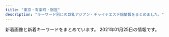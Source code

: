 ```yaml
---
title: "東京・有楽町・銀座"
description: "キーワード別にの巨乳アジアン・チャイナエステ嬢情報をまとめました。"
---
```


新着画像と新着キーワードをまとめています。
2021年01月25日の情報です。

<DmmAffiliateIns />
<KeywordTable
  shops={
    [
    {
        "url": "https://mens-esthe.jpn.vin/",
        "name": "\u6771\u4eac\u65e5\u672c\u6a4b\u30e1\u30f3\u30ba\u30a8\u30b9\u30c6",
        "keywords": {
            "86": 100,
            "D": 125,
            "85": 25
        },
        "station": "JR\u6771\u4eac\u99c5\u516b\u91cd\u6d32\u5317\u53e3",
        "img_links": [
            "https://mens-esthe.jpn.vin/photos/sites/4/2020/12/2020121102483539.jpg",
            "https://mens-esthe.jpn.vin/images/tit_pick.jpg",
            "https://mens-esthe.jpn.vin/images/tit_staff02.jpg",
            "https://mens-esthe.jpn.vin/photos/sites/4/2020/12/2020121102501422.jpg",
            "https://mens-esthe.jpn.vin/images/nav_link04.png",
            "https://mens-esthe.jpn.vin/images/top.png",
            "https://mens-esthe.jpn.vin/images/tit_staff.jpg",
            "https://mens-esthe.jpn.vin/images/sp_photo_1.jpg",
            "https://mens-esthe.jpn.vin/images/nav_link06.png",
            "https://mens-esthe.jpn.vin/images/nav_link01.png",
            "https://mens-esthe.jpn.vin/images/navbar-top.jpg",
            "https://mens-esthe.jpn.vin/images/sp_tit_info.jpg",
            "https://mens-esthe.jpn.vin/images/sp_tit_staff.jpg",
            "https://mens-esthe.jpn.vin/images/sp_tit_link.jpg",
            "https://mens-esthe.jpn.vin/photos/sites/4/2020/12/2020121102464663.jpg",
            "https://mens-esthe.jpn.vin/images/photo_1.jpg",
            "https://mens-esthe.jpn.vin/images/sp_tit_pick.jpg",
            "https://mens-esthe.jpn.vin/images/end.png",
            "https://mens-esthe.jpn.vin/images/room2.jpg",
            "https://mens-esthe.jpn.vin/images/side_mobile.jpg",
            "https://mens-esthe.jpn.vin/images/tit_face.jpg",
            "https://mens-esthe.jpn.vin/images/tit_link.jpg",
            "https://mens-esthe.jpn.vin/images/nav_link03.png",
            "https://mens-esthe.jpn.vin/images/room1.jpg",
            "https://mens-esthe.jpn.vin/images/tit_info.jpg",
            "https://mens-esthe.jpn.vin/images/sp_tit_staff02.jpg",
            "https://mens-esthe.jpn.vin/images/nav_link08.png",
            "https://mens-esthe.jpn.vin/photos/sites/4/2020/12/2020121102462172.jpg",
            "https://mens-esthe.jpn.vin/images/nav_link07.png",
            "https://mens-esthe.jpn.vin/images/nav_link05.png",
            "https://mens-esthe.jpn.vin/images/nav_link02.png",
            "https://mens-esthe.jpn.vin/photos/sites/4/2020/12/202012110248090.jpg",
            "https://mens-esthe.jpn.vin/images/sp_end.png"
        ]
    },
    {
        "keywords": {},
        "url": "http://esthe-massage.red/",
        "name": "\u30d9\u30d3\u30fc\u30e9\u30d6\u30ea\u30fc",
        "img_links": [],
        "station": "\u516b\u4e01\u5800\u99c5B4\u51fa\u53e3"
    },
    {
        "url": "https://aroma.tyo.cm/",
        "name": "\u6975\u4e0a\u30e1\u30f3\u30ba\u30a2\u30ed\u30de\u65e5\u672c\u6a4b",
        "station": "\u8305\u5834\u753a\u99c510\u756a\u51fa\u53e3",
        "img_links": [
            "https://aroma.tyo.cm/images/btn_side02.png",
            "https://aroma.tyo.cm/photos/sites/89/2019/12/2019122416352260.jpg",
            "https://aroma.tyo.cm/photos/sites/89/2019/12/2019122416352378.jpg",
            "https://aroma.tyo.cm/images/sp_top.png",
            "https://aroma.tyo.cm/images/top_slider01.jpg",
            "https://aroma.tyo.cm/photos/sites/89/2019/12/2019122416352349.jpg",
            "https://aroma.tyo.cm/images/btn_side05.png",
            "https://aroma.tyo.cm/images/btn_side06.png",
            "https://aroma.tyo.cm/images/top_slider03.jpg",
            "https://aroma.tyo.cm/images/btn_side03.png",
            "https://aroma.tyo.cm/images/top_slider02.jpg",
            "https://aroma.tyo.cm/images/btn_side01.png",
            "https://aroma.tyo.cm/photos/sites/89/2019/12/201912241635216.jpg",
            "https://aroma.tyo.cm/images/btn_side04.png",
            "https://aroma.tyo.cm/images/top.png",
            "https://aroma.tyo.cm/photos/sites/89/2019/12/2019122416352319.jpg",
            "https://aroma.tyo.cm/photos/sites/89/2019/12/2019122416352195.jpg",
            "https://aroma.tyo.cm/photos/sites/89/2019/12/2019122416352079.jpg",
            "https://aroma.tyo.cm/photos/sites/89/2019/12/2019122416352299.jpg",
            "https://aroma.tyo.cm/photos/sites/89/2019/12/2019122416352050.jpg",
            "https://aroma.tyo.cm/images/btn_side07.png"
        ],
        "keywords": {
            "100": 33,
            "93": 66,
            "C": 32,
            "E": 72,
            "D": 94,
            "90": 37,
            "84": 30,
            "G": 33,
            "F": 32,
            "88": 64,
            "86": 8
        }
    },
    {
        "name": "PRIME\u30fb\u30d7\u30e9\u30a4\u30e0",
        "url": "http://prime-relax.work/",
        "station": "\u99ac\u55b0\u753a\u99c51\u756a\u51fa\u53e3",
        "keywords": {
            "E": 1,
            "82": 1,
            "87": 4,
            "D": 10,
            "88": 1,
            "84": 5,
            "86": 7,
            "C": 7
        },
        "img_links": [
            "http://prime-relax.work/img/link-.jpg",
            "http://prime-relax.work/img/sys.jpg",
            "http://prime-relax.work/img/sta8.jpg",
            "http://prime-relax.work/sp/img/sta13.jpg",
            "http://prime-relax.work/sp/img/sta5.jpg",
            "http://prime-relax.work/img/IMG_1675.jpg",
            "http://prime-relax.work/img/sta14.jpg",
            "http://prime-relax.work/sp/img/sys.jpg",
            "http://prime-relax.work/img/bottom.png",
            "http://prime-relax.work/sp/img/sta4.jpg",
            "http://prime-relax.work/sp/img/t-s.jpg",
            "http://prime-relax.work/sp/img/t-a.jpg",
            "http://prime-relax.work/img/st013.jpg",
            "http://prime-relax.work/img/sta4.jpg",
            "http://prime-relax.work/img/bottom-.png",
            "http://prime-relax.work/img/sta5.jpg",
            "http://prime-relax.work/img/st08.jpg",
            "http://prime-relax.work/img/link10033.jpg",
            "http://prime-relax.work/sp/img/p-9.jpg",
            "http://prime-relax.work/img/link300100.jpg",
            "http://prime-relax.work/img/st11.jpg",
            "http://prime-relax.work/sp/img/pc.jpg",
            "http://prime-relax.work/sp/img/tit.jpg",
            "http://prime-relax.work/img/body-.jpg",
            "http://prime-relax.work/img/st4.jpg",
            "http://prime-relax.work/sp/img/sta14.jpg",
            "http://prime-relax.work/sp/img/sta7.jpg",
            "http://prime-relax.work/img/st8.jpg",
            "http://prime-relax.work/img/sta12.jpg",
            "http://prime-relax.work/sp/img/cam.jpg",
            "http://prime-relax.work/img/st5.jpg",
            "http://prime-relax.work/img/mo.png",
            "http://prime-relax.work/img/IMG_1667.jpg",
            "http://prime-relax.work/sp/img/t-t.jpg",
            "http://prime-relax.work/sp/img/sta11.jpg",
            "http://prime-relax.work/sp/img/p-8.jpg",
            "http://prime-relax.work/img/sta11.jpg",
            "http://prime-relax.work/sp/img/p-7.jpg",
            "http://prime-relax.work/img/st14.jpg",
            "http://prime-relax.work/sp/img/add3.jpg",
            "http://prime-relax.work/img/st014.jpg",
            "http://prime-relax.work/sp/img/sta9.jpg",
            "http://prime-relax.work/img/st12.jpg",
            "http://prime-relax.work/sp/img/time.jpg",
            "http://prime-relax.work/sp/img/add.jpg",
            "http://prime-relax.work/img/st7.jpg",
            "http://prime-relax.work/sp/img/sta8.jpg",
            "http://prime-relax.work/img/head.jpg",
            "http://prime-relax.work/img/st04.jpg",
            "http://prime-relax.work/img/eve.jpg",
            "http://prime-relax.work/img/IMG_1709.jpg",
            "http://prime-relax.work/img/st07.jpg",
            "http://prime-relax.work/sp/img/add2.jpg",
            "http://prime-relax.work/img/sta7.jpg",
            "http://prime-relax.work/sp/img/tel.jpg",
            "http://prime-relax.work/img/st9.jpg",
            "http://prime-relax.work/img/sta9.jpg",
            "http://prime-relax.work/sp/img/t-o.jpg",
            "http://prime-relax.work/img/st13.jpg",
            "http://prime-relax.work/sp/img/info.jpg",
            "http://prime-relax.work/sp/img/t-r.jpg",
            "http://prime-relax.work/sp/img/pic.jpg",
            "http://prime-relax.work/img/IMG_1699.jpg",
            "http://prime-relax.work/img/link20067.jpg",
            "http://prime-relax.work/sp/img/sta12.jpg",
            "http://prime-relax.work/img/sta13.jpg",
            "http://prime-relax.work/sp/img/botton.jpg"
        ]
    },
    {
        "station": "\u8305\u5834\u753a\u99c511\u756a\u51fa\u53e3",
        "keywords": {},
        "img_links": [
            "http://www.kayabatyo-massage.work/staff/kaoru.jpg",
            "http://www.kayabatyo-massage.work/images/recruit/point_04.png",
            "http://www.kayabatyo-massage.work/images/recruit/point_06.png",
            "http://www.kayabatyo-massage.work/images/icon_ranking_03.png",
            "http://www.kayabatyo-massage.work/images/recruit/nagare_06.png",
            "http://www.kayabatyo-massage.work/images/recruit/nagare_01.jpg",
            "http://www.kayabatyo-massage.work/images/mainvisual_02.jpg",
            "http://www.kayabatyo-massage.work/images/sw_tel.png",
            "http://www.kayabatyo-massage.work/images/icon_new.png",
            "http://www.kayabatyo-massage.work/images/no_image.jpg",
            "http://www.kayabatyo-massage.work/images/recruit/nagare_03.jpg",
            "http://www.kayabatyo-massage.work/images/recruit/point_07.png",
            "http://www.kayabatyo-massage.work/staff/nanami.jpg",
            "http://www.kayabatyo-massage.work/images/recruit/sp_mainvisual.jpg",
            "http://www.kayabatyo-massage.work/images/recruit/req_03.jpg",
            "http://www.kayabatyo-massage.work/images/recruit/nagare_07.png",
            "http://www.kayabatyo-massage.work/images/trigger.jpg",
            "http://www.kayabatyo-massage.work/images/sw_home.png",
            "http://www.kayabatyo-massage.work/images/mainvisual_01.jpg",
            "http://www.kayabatyo-massage.work/staff/hinata.jpg",
            "http://www.kayabatyo-massage.work/images/recruit/point_08.png",
            "http://www.kayabatyo-massage.work/images/recruit/point_03.png",
            "http://www.kayabatyo-massage.work/images/recruit/nagare_05.png",
            "http://www.kayabatyo-massage.work/images/recruit/nagare_02.jpg",
            "http://www.kayabatyo-massage.work/images/head_interior.jpg",
            "http://www.kayabatyo-massage.work/images/icon_ranking_01.png",
            "http://www.kayabatyo-massage.work/images/head_therapist.jpg",
            "http://www.kayabatyo-massage.work/images/icon_ranking_02.png",
            "http://www.kayabatyo-massage.work/images/recruit/point_09.png",
            "http://www.kayabatyo-massage.work/images/recruit/point_05.png",
            "http://www.kayabatyo-massage.work/images/recruit/message_03.png",
            "http://www.kayabatyo-massage.work/images/mainvisual_01_s.jpg",
            "http://www.kayabatyo-massage.work/images/mainvisual_02_s.jpg"
        ],
        "url": "http://www.kayabatyo-massage.work/",
        "name": "\u5143\u6c17\u30e2\u30ea\u30e2\u30ea"
    },
    {
        "name": "RUMIA\u30fb\u30eb\u30df\u30a2",
        "img_links": [
            "https://rumia.tyo.cm/photos/sites/5/2017/08/1.jpg",
            "https://rumia.tyo.cm/images/s_staff.png",
            "https://rumia.tyo.cm/images/top.png",
            "https://rumia.tyo.cm/images/s_link.png",
            "https://rumia.tyo.cm/images/room7.jpg",
            "https://rumia.tyo.cm/images/s_mobile.jpg",
            "https://rumia.tyo.cm/images/room2.jpg",
            "https://rumia.tyo.cm/images/s_face.jpg",
            "https://rumia.tyo.cm/images/room8.jpg",
            "https://rumia.tyo.cm/images/s_news.jpg",
            "https://rumia.tyo.cm/images/mobile.jpg",
            "https://rumia.tyo.cm/photos/sites/5/2017/08/4.jpg",
            "https://rumia.tyo.cm/photos/sites/5/2017/08/2.jpg",
            "https://rumia.tyo.cm/images/room1.jpg",
            "https://rumia.tyo.cm/images/room3.jpg",
            "https://rumia.tyo.cm/images/room5.jpg",
            "https://rumia.tyo.cm/photos/sites/5/2017/08/3.jpg",
            "https://rumia.tyo.cm/images/room6.jpg",
            "https://rumia.tyo.cm/images/room4.jpg"
        ],
        "station": "\u4eba\u5f62\u753a\u99c5A5\u51fa\u53e3",
        "keywords": {
            "D": 3,
            "83": 1,
            "86": 1,
            "85": 1,
            "E": 1,
            "87": 1
        },
        "url": "https://rumia.tyo.cm/"
    },
    {
        "name": "For you",
        "station": "JR\u6771\u4eac\u99c5\u516b\u91cd\u6d32\u5317\u53e3",
        "keywords": {
            "91": 1,
            "C": 3,
            "86": 1,
            "93": 1,
            "83": 1,
            "89": 1,
            "D": 2,
            "85": 3,
            "G": 1,
            "87": 1,
            "E": 3,
            "90": 1
        },
        "img_links": [
            "http://f-relaxe.net/images/index_17.jpg",
            "http://f-relaxe.net/images/index_09.jpg",
            "http://f-relaxe.net/images/rec.jpg",
            "http://f-relaxe.net/girl/010.jpg",
            "http://f-relaxe.net/girl/024.jpg",
            "http://f-relaxe.net/images/index_03.jpg",
            "http://f-relaxe.net/girl/08a.jpg",
            "http://f-relaxe.net/images/02.jpg",
            "http://f-relaxe.net/images/index_18.jpg",
            "http://f-relaxe.net/images/sub_10.jpg",
            "http://f-relaxe.net/images/index_06.jpg",
            "http://f-relaxe.net/images/03.jpg",
            "http://f-relaxe.net/girl/00.jpg",
            "http://f-relaxe.net/images/index_10.jpg",
            "http://f-relaxe.net/images/sub_15.jpg",
            "http://f-relaxe.net/images/index_01.jpg",
            "http://f-relaxe.net/images/index_14.jpg",
            "http://f-relaxe.net/girl/013a.jpg",
            "http://f-relaxe.net/images/index_13.jpg",
            "http://f-relaxe.net/girl/08.jpg",
            "http://f-relaxe.net/girl/012a.jpg",
            "http://f-relaxe.net/images/staff_11.jpg",
            "http://f-relaxe.net/girl/013.jpg",
            "http://f-relaxe.net/girl/07.jpg",
            "http://f-relaxe.net/images/line.jpg",
            "http://f-relaxe.net/girl/04.jpg",
            "http://f-relaxe.net/girl/011.jpg",
            "http://f-relaxe.net/images/01.jpg",
            "http://f-relaxe.net/images/index_08.jpg",
            "http://f-relaxe.net/girl/09.jpg",
            "http://f-relaxe.net/girl/012.jpg",
            "http://f-relaxe.net/images/index_05.jpg",
            "http://f-relaxe.net/images/index_07.jpg",
            "http://f-relaxe.net/girl/011a.jpg",
            "http://f-relaxe.net/images/info_11.jpg",
            "http://f-relaxe.net/girl/017.jpg",
            "http://f-relaxe.net/girl/09a.jpg",
            "http://f-relaxe.net/images/sub_12.jpg",
            "http://f-relaxe.net/images/rec_11.jpg",
            "http://f-relaxe.net/images/index_04.jpg",
            "http://f-relaxe.net/girl/02.jpg",
            "http://f-relaxe.net/girl/02a.jpg",
            "http://f-relaxe.net/images/index_16.jpg",
            "http://f-relaxe.net/images/index_12.jpg",
            "http://f-relaxe.net/images/info.jpg",
            "http://f-relaxe.net/girl/07a.jpg",
            "http://f-relaxe.net/images/index_119.jpg",
            "http://f-relaxe.net/girl/010a.jpg"
        ],
        "url": "http://f-relaxe.net"
    },
    {
        "name": "Miss.9\uff5e\u30df\u30b9.\u30ad\u30e5\u30a6\uff5e",
        "keywords": {
            "D": 10,
            "E": 1,
            "C": 2,
            "86": 13
        },
        "station": "\u99ac\u55b0\u6a2a\u5c71\u99c5A2\u51fa\u53e3",
        "url": "http://esthe-aroma.com/",
        "img_links": [
            "http://esthe-aroma.com/images/cg04.jpg",
            "http://esthe-aroma.com/images/icon_top.png",
            "http://esthe-aroma.com/images/cg02.jpg",
            "http://esthe-aroma.com/images/cg03.jpg",
            "http://esthe-aroma.com/images/cg08.jpg",
            "http://esthe-aroma.com/images/photo02.jpg",
            "http://esthe-aroma.com/images/mainImg_sub.jpg",
            "http://esthe-aroma.com/images/cg06.jpg",
            "http://esthe-aroma.com/images/cg07.jpg",
            "http://esthe-aroma.com/images/cg10.jpg",
            "http://esthe-aroma.com/images/icon_staff.png",
            "http://esthe-aroma.com/images/icon_tel.png",
            "http://esthe-aroma.com/images/cg05.jpg",
            "http://esthe-aroma.com/images/btn2.png",
            "http://esthe-aroma.com/images/cg12.jpg",
            "http://esthe-aroma.com/images/cg11.jpg",
            "http://esthe-aroma.com/images/cg09.jpg",
            "http://esthe-aroma.com/images/icon_concept.png",
            "http://esthe-aroma.com/images/end-info.png",
            "http://esthe-aroma.com/images/cg13.jpg",
            "http://esthe-aroma.com/images/cg01.jpg",
            "http://esthe-aroma.com/images/photo03.jpg",
            "http://esthe-aroma.com/images/qrc.jpg",
            "http://esthe-aroma.com/images/icon_info.png",
            "http://esthe-aroma.com/images/photo01.jpg"
        ]
    },
    {
        "station": "\u516b\u4e01\u5800\u99c5A5\u53e3",
        "img_links": [
            "http://arm-heal.com/staff/emi/01mb.jpg",
            "http://arm-heal.com/img/att.png",
            "http://arm-heal.com/staff/yuki/01mb.jpg",
            "http://arm-heal.com/img/corona.png",
            "http://arm-heal.com/staff/aya/01mb.jpg",
            "http://arm-heal.com/pic/topimg4.png",
            "http://arm-heal.com/pic/topimg5.png",
            "http://arm-heal.com/staff/miki/01mb.jpg",
            "http://arm-heal.com/i/files/homeimg.jpg",
            "http://arm-heal.com/staff/miya/01.jpg",
            "http://arm-heal.com/staff/miya/01mb.jpg",
            "http://arm-heal.com/pic/topimg1.png",
            "http://arm-heal.com/pic/topimg2.png",
            "http://arm-heal.com/img/ttl_rec.png",
            "http://arm-heal.com/staff/yuuyuu/01mb.jpg",
            "http://arm-heal.com/staff/yuki/01.jpg",
            "http://arm-heal.com/pic/topimg3.png",
            "http://arm-heal.com/pic/head.jpg",
            "http://arm-heal.com/staff/aya/01.jpg",
            "http://arm-heal.com/staff/miki/01.jpg",
            "http://arm-heal.com/staff/yuuyuu/01.jpg",
            "http://arm-heal.com/img/ttl_staff.jpg",
            "http://arm-heal.com/staff/emi/01.jpg",
            "http://arm-heal.com/img/ttl_mobile.png"
        ],
        "url": "http://arm-heal.com/",
        "name": "\u7d05\u8449",
        "keywords": {
            "C": 15
        }
    },
    {
        "station": "\u516b\u4e01\u5800\u99c5B2\u51fa\u53e3",
        "url": "http://kaitekido.eei.jp/",
        "keywords": {},
        "name": "\u5feb\u9069\u5802",
        "img_links": [
            "https://www.hatena.ne.jp/images/wwwridge/ng@2x.png",
            "http://b.hatena.ne.jp/images/v4/public/add/hatenabookmark_android.png",
            "https://b.st-hatena.com/images/entry-button/button-only@2x.png",
            "http://asian.mensesthe.tokyo/wp-content/uploads/2016/01/7CzXuAWe.jpg",
            "http://\u30a2\u30b8\u30a2\u30f3\u30a8\u30b9\u30c6.biz/images/88-31.jpg",
            "https://www.hatena.ne.jp/images/wwwridge/help@2x.png",
            "http://b.hatena.ne.jp/images/v4/public/add/hatenabookmark_ios7.png",
            "https://www.hatena.ne.jp/images/wwwridge/ok@2x.png",
            "http://momipara.jp/img/link/momi88.jpg"
        ]
    },
    {
        "keywords": {
            "87": 6,
            "D": 27,
            "85": 6,
            "88": 3,
            "86": 18,
            "C": 6
        },
        "url": "http://www.hitomebore.esjp.info/",
        "name": "\u3072\u3068\u3081\u307c\u308c",
        "img_links": [
            "http://www.hitomebore.esjp.info/images/m4.jpg",
            "http://www.hitomebore.esjp.info/images/m3.jpg",
            "http://www.hitomebore.esjp.info/files/011.jpg",
            "http://www.hitomebore.esjp.info/files/015.jpg",
            "http://www.hitomebore.esjp.info/images/m1.jpg",
            "http://www.hitomebore.esjp.info/files/002.jpg",
            "http://www.hitomebore.esjp.info/files/008.jpg",
            "http://www.hitomebore.esjp.info/files/013.jpg",
            "http://www.hitomebore.esjp.info/images/mainImg2.jpg",
            "http://www.hitomebore.esjp.info/files/007.jpg",
            "http://www.hitomebore.esjp.info/images/btn2.png",
            "http://www.hitomebore.esjp.info/images/mainImg_sub.jpg",
            "http://www.hitomebore.esjp.info/files/010.jpg",
            "http://www.hitomebore.esjp.info/files/014.jpg",
            "http://www.hitomebore.esjp.info/files/009.jpg",
            "http://www.hitomebore.esjp.info/files/012.jpg",
            "http://www.hitomebore.esjp.info/images/m2.jpg",
            "http://www.hitomebore.esjp.info/files/016.jpg"
        ],
        "station": "\u65b0\u5bcc\u753a\u99c53\u756a\u51fa\u53e3"
    },
    {
        "img_links": [
            "http://coco.jpest.net/uploads//sites/14/2020/09/g1-215x300.jpg",
            "http://coco.jpest.net/uploads//sites/14/2020/08/g1.jpg",
            "http://coco.jpest.net/uploads//sites/14/2020/08/g3.jpg",
            "http://coco.jpest.net/uploads//sites/14/2020/08/bcc3-2.jpg",
            "http://coco.jpest.net/uploads//sites/14/2020/09/g2.jpg",
            "http://coco.jpest.net/uploads//sites/14/2020/08/ta.png",
            "http://coco.jpest.net/uploads//sites/14/2020/08/r1.jpg",
            "http://coco.jpest.net/uploads//sites/14/2020/08/bcc1.jpg",
            "http://coco.jpest.net/uploads//sites/14/2020/08/footer_02-1.jpg",
            "http://coco.jpest.net/uploads//sites/14/2020/08/interior_t.jpg",
            "http://coco.jpest.net/uploads//sites/14/2020/08/r2.jpg",
            "http://coco.jpest.net/uploads//sites/14/2020/08/a1.jpg",
            "http://coco.jpest.net/uploads//sites/14/2020/08/sys-786x1024.jpg",
            "http://coco.jpest.net/uploads//sites/14/2020/08/bcc2.jpg",
            "http://coco.jpest.net/uploads//sites/14/2020/08/acc1.jpg",
            "http://coco.jpest.net/uploads//sites/14/2020/08/s1.png",
            "http://coco.jpest.net/uploads//sites/14/2020/08/r3.jpg",
            "http://coco.jpest.net/uploads//sites/14/2020/08/g2-1.jpg",
            "http://coco.jpest.net/uploads//sites/14/2020/08/tel-1.png",
            "http://coco.jpest.net/uploads//sites/14/2020/08/staff_t.jpg",
            "http://coco.jpest.net/uploads//sites/14/2020/08/r6.jpg",
            "http://coco.jpest.net/uploads//sites/14/2020/08/bcc3-1.jpg",
            "http://coco.jpest.net/uploads//sites/14/2020/08/r5.jpg",
            "http://coco.jpest.net/uploads//sites/14/2020/09/g1.jpg",
            "http://coco.jpest.net/uploads//sites/14/2020/08/r4.jpg",
            "http://coco.jpest.net/uploads//sites/14/2020/08/news.png",
            "http://coco.jpest.net/uploads//sites/14/2020/08/tel-top2-3.jpg",
            "http://coco.jpest.net/uploads//sites/14/2020/08/tel-top-1.jpg",
            "http://coco.jpest.net/uploads//sites/14/2020/08/g3-215x300.jpg",
            "http://coco.jpest.net/uploads//sites/14/2020/09/g2-215x300.jpg",
            "http://coco.jpest.net/uploads//sites/14/2020/08/a2.jpg",
            "http://coco.jpest.net/uploads//sites/14/2020/08/pick_t.jpg",
            "http://coco.jpest.net/uploads//sites/14/2020/08/g2-1-215x300.jpg",
            "http://coco.jpest.net/uploads//sites/14/2020/08/g1-215x300.jpg"
        ],
        "url": "http://coco.jpest.net/",
        "keywords": {},
        "station": "\u99ac\u55b0\u6a2a\u5c71\u99c5B4\u51fa\u53e3",
        "name": "CoCo"
    },
    {
        "img_links": [
            "http://xn--vckg5a5c7c8c1czd.in.net/images/an_1_06.jpg",
            "http://xn--vckg5a5c7c8c1czd.in.net/images/an_2_02.jpg",
            "http://xn--vckg5a5c7c8c1czd.in.net/images/slider/slide2.jpg",
            "http://xn--vckg5a5c7c8c1czd.in.net/images/staff_images/top_small_5.jpg",
            "http://xn--vckg5a5c7c8c1czd.in.net/images/an_2_03.jpg",
            "http://xn--vckg5a5c7c8c1czd.in.net/images/slider/slide2s.jpg",
            "http://xn--vckg5a5c7c8c1czd.in.net/images/staff_images/cg1.jpg",
            "http://xn--vckg5a5c7c8c1czd.in.net/images/an_2_07.jpg",
            "http://xn--vckg5a5c7c8c1czd.in.net/images/slider/slide3s.jpg",
            "http://xn--vckg5a5c7c8c1czd.in.net/images/staff_images/top_small_14.jpg",
            "http://xn--vckg5a5c7c8c1czd.in.net/images/staff_images/cg17.jpg",
            "http://xn--vckg5a5c7c8c1czd.in.net/images/slider/slide3.jpg",
            "http://xn--vckg5a5c7c8c1czd.in.net/images/an_1_03.jpg",
            "http://xn--vckg5a5c7c8c1czd.in.net/images/staff_images/cg5.jpg",
            "http://xn--vckg5a5c7c8c1czd.in.net/images/an_2_04.jpg",
            "http://xn--vckg5a5c7c8c1czd.in.net/images/staff_images/top_small_16.jpg",
            "http://xn--vckg5a5c7c8c1czd.in.net/images/an_1_04.jpg",
            "http://xn--vckg5a5c7c8c1czd.in.net/images/an_1_07.jpg",
            "http://xn--vckg5a5c7c8c1czd.in.net/images/an_2_06.jpg",
            "http://xn--vckg5a5c7c8c1czd.in.net/images/slider/slide1s.jpg",
            "http://xn--vckg5a5c7c8c1czd.in.net/images/no.png",
            "http://xn--vckg5a5c7c8c1czd.in.net/images/slider/slide1.jpg",
            "http://xn--vckg5a5c7c8c1czd.in.net/images/staff_images/top_small_17.jpg",
            "http://xn--vckg5a5c7c8c1czd.in.net/images/an_2_05.jpg",
            "http://xn--vckg5a5c7c8c1czd.in.net/images/staff_images/top_small_1.jpg",
            "http://xn--vckg5a5c7c8c1czd.in.net/images/index_01.jpg",
            "http://xn--vckg5a5c7c8c1czd.in.net/images/staff_images/cg14.jpg",
            "http://xn--vckg5a5c7c8c1czd.in.net/images/an_1_02.jpg",
            "http://xn--vckg5a5c7c8c1czd.in.net/images/staff_images/cg16.jpg",
            "http://xn--vckg5a5c7c8c1czd.in.net/images/QRcode.jpg"
        ],
        "url": "http://xn--vckg5a5c7c8c1czd.in.net/",
        "keywords": {
            "E": 4,
            "86": 20,
            "D": 16
        },
        "name": "\u7652\u3057\u306e\u6d77",
        "station": "\u65b0\u5bcc\u753a\u99c5"
    },
    {
        "img_links": [
            "http://evergrace.tyo.cm/images/nbj3.jpg",
            "http://evergrace.tyo.cm/images/s_pick.png",
            "http://evergrace.tyo.cm/images/girl-z2.jpg",
            "http://evergrace.tyo.cm/images/s_staff.png",
            "http://evergrace.tyo.cm/images/s_news.png",
            "http://evergrace.tyo.cm/photos/sites/78/2021/01/2021012219141167.jpg",
            "http://evergrace.tyo.cm/images/top01.jpg",
            "http://evergrace.tyo.cm/images/room3.jpg",
            "http://evergrace.tyo.cm/photos/sites/78/2021/01/2021011218032474.jpg",
            "http://evergrace.tyo.cm/images/room4.jpg",
            "http://evergrace.tyo.cm/images/top02.jpg",
            "http://evergrace.tyo.cm/images/room5.jpg",
            "http://evergrace.tyo.cm/photos/sites/78/2021/01/2021011218044629.jpg",
            "http://evergrace.tyo.cm/photos/sites/78/2021/01/2021011218032563.jpg",
            "http://evergrace.tyo.cm/images/s_link.png",
            "http://evergrace.tyo.cm/images/room1.jpg",
            "http://evergrace.tyo.cm/images/room2.jpg",
            "http://evergrace.tyo.cm/images/mobile.jpg",
            "http://evergrace.tyo.cm/images/s_mobile.png",
            "http://evergrace.tyo.cm/images/girl-z1.jpg",
            "http://evergrace.tyo.cm/photos/sites/78/2021/01/2021012219092641.jpg",
            "http://evergrace.tyo.cm/images/info.jpg",
            "http://evergrace.tyo.cm/photos/sites/78/2021/01/2021012219140415.jpg"
        ],
        "name": "Evergrace-\u30a8\u30d0\u30fc\u30b0\u30ec\u30fc\u30b9-",
        "keywords": {
            "C": 18,
            "D": 4,
            "85": 2,
            "86": 2
        },
        "url": "http://evergrace.tyo.cm/",
        "station": "\u6771\u65e5\u672c\u6a4b\u99c5A2\u51fa\u53e3"
    },
    {
        "img_links": [
            "http://missyou-esthe.com/img/cg091.jpg",
            "http://missyou-esthe.com/img/cg07.jpg",
            "http://missyou-esthe.com/img/tt18.jpg",
            "http://missyou-esthe.com/img/cg02.jpg",
            "http://missyou-esthe.com/img/tt1.jpg",
            "http://missyou-esthe.com/img/f1.jpg",
            "http://missyou-esthe.com/img/t2.jpg",
            "http://missyou-esthe.com/img/cg08.jpg",
            "http://missyou-esthe.com/img/cg09.jpg",
            "http://missyou-esthe.com/img/tt17.jpg",
            "http://missyou-esthe.com/img/tt15.jpg",
            "http://missyou-esthe.com/img/cg03.jpg",
            "http://missyou-esthe.com/img/cg04.jpg",
            "http://missyou-esthe.com/img/tt16.jpg",
            "http://missyou-esthe.com/img/tt12.jpg",
            "http://missyou-esthe.com/img/t1.jpg",
            "http://missyou-esthe.com/img/tt21.jpg",
            "http://missyou-esthe.com/img/tt13.jpg",
            "http://missyou-esthe.com/img/tt4.jpg",
            "http://missyou-esthe.com/img/tt2.jpg",
            "http://missyou-esthe.com/img/cg13.jpg",
            "http://missyou-esthe.com/img/cg01.jpg",
            "http://missyou-esthe.com/img/lin.jpg",
            "http://missyou-esthe.com/img/cg06.jpg",
            "http://missyou-esthe.com/img/tt19.jpg",
            "http://missyou-esthe.com/img/cg10.jpg",
            "http://missyou-esthe.com/img/mr1.jpg",
            "http://missyou-esthe.com/img/tt20.jpg",
            "http://missyou-esthe.com/img/t3.jpg",
            "http://missyou-esthe.com/img/tt11.jpg",
            "http://missyou-esthe.com/img/f.jpg",
            "http://missyou-esthe.com/img/cg14.jpg",
            "http://missyou-esthe.com/img/cg11.jpg",
            "http://missyou-esthe.com/img/eve.jpg",
            "http://missyou-esthe.com/img/no.png",
            "http://missyou-esthe.com/img/cg05.jpg",
            "http://missyou-esthe.com/img/tt14.jpg"
        ],
        "station": "\u65b0\u5bcc\u753a\u99c53\u756a\u51fa\u53e3",
        "name": "Lotus\uff5e\u30ed\u30fc\u30bf\u30b9\uff5e",
        "keywords": {
            "87": 4,
            "85": 2,
            "86": 14
        },
        "url": "http://missyou-esthe.com/"
    },
    {
        "img_links": [
            "http://luna-shine.info/uploads/lunashine/2018/05/2.jpg",
            "http://luna-shine.info/uploads/lunashine/2013/01/room-8.jpg",
            "http://luna-shine.info/uploads/lunashine/2019/07/qqe59bbee78987201504181707251.jpg",
            "http://luna-shine.info/uploads/lunashine/2013/01/room-9.jpg",
            "http://luna-shine.info/uploads/lunashine/2014/06/image-14.jpeg",
            "http://luna-shine.info/uploads/lunashine/images/new_tit.jpg",
            "http://luna-shine.info/uploads/lunashine/2020/01/e5beaee4bfa1e59bbee78987_20190517131309.jpg",
            "http://luna-shine.info/uploads/lunashine/2015/09/1-12041z120344c1_e589afe69cac_e589afe69cac.jpg",
            "http://luna-shine.info/uploads/lunashine/2019/05/e5beaee4bfa1e59bbee78987_201905171313091.jpg",
            "http://luna-shine.info/uploads/lunashine/2017/04/22221.jpg",
            "http://luna-shine.info/uploads/lunashine/2019/05/e5beaee4bfa1e59bbee78987_20190517131309.jpg",
            "http://luna-shine.info/uploads/lunashine/2012/12/mobile.jpg",
            "http://luna-shine.info/uploads/lunashine/2013/01/img_0370_e589afe69cac-276x368.jpg",
            "http://luna-shine.info/uploads/lunashine/2015/03/171f728230a16701d87b9e61ba70edf8.png",
            "http://luna-shine.info/uploads/lunashine/2014/05/naomi1-276x3583.jpg",
            "http://luna-shine.info/uploads/lunashine/2019/12/e5beaee4bfa1e59bbee78987_20191207154634.jpg",
            "http://luna-shine.info/uploads/lunashine/2019/04/e5beaee4bfa1e59bbee78987_2019031616274791.jpg",
            "http://luna-shine.info/uploads/lunashine/2013/01/room-7.jpg",
            "http://luna-shine.info/uploads/lunashine/2019/03/e5beaee4bfa1e59bbee78987_201903141535171.jpg",
            "http://luna-shine.info/uploads/lunashine/2014/06/image-15.jpeg",
            "http://luna-shine.info/uploads/lunashine/2015/04/1111_e589afe69cac.jpg",
            "http://luna-shine.info/uploads/lunashine/2014/04/image_e589afe69cac.png",
            "http://luna-shine.info/uploads/lunashine/2013/01/qiu-1.jpg",
            "http://luna-shine.info/uploads/lunashine/2013/10/e381bfe38286e3818d-5_e589afe69cac.jpg",
            "http://luna-shine.info/uploads/lunashine/2013/01/room-2.jpg",
            "http://luna-shine.info/uploads/lunashine/2019/04/flash1.jpg",
            "http://luna-shine.info/uploads/lunashine/2019/01/e5beaee4bfa1e59bbee78987_20190124144601.jpg",
            "http://luna-shine.info/uploads/lunashine/2015/03/123.jpg",
            "http://luna-shine.info/uploads/lunashine/2013/10/e381bfe382841_e589afe69cac.jpg",
            "http://luna-shine.info/uploads/lunashine/2015/01/0.jpg",
            "http://luna-shine.info/uploads/lunashine/2019/03/e5beaee4bfa1e59bbee78987_201903161627476.jpg",
            "http://luna-shine.info/uploads/lunashine/images/rq03.jpg",
            "http://luna-shine.info/uploads/lunashine/2014/06/9c1b42356edc1bb51d040e0a1783fa97.png",
            "http://luna-shine.info/uploads/lunashine/2013/11/e381afe3828be3818befbc92-1000x1333.jpg",
            "http://luna-shine.info/uploads/lunashine/2013/10/4_e589afe69cac.jpg",
            "http://luna-shine.info/uploads/lunashine/images/no-photo.jpg",
            "http://luna-shine.info/uploads/lunashine/2015/12/qqe59bbee7898720151214133747.jpg",
            "http://luna-shine.info/uploads/lunashine/2013/01/room-11.jpg",
            "http://luna-shine.info/uploads/lunashine/2019/04/e5beaee4bfa1e59bbee78987_201903161627475.jpg",
            "http://luna-shine.info/uploads/lunashine/2015/01/2_e589afe69cac.jpg",
            "http://luna-shine.info/uploads/lunashine/2015/04/1111_e589afe69cac1.jpg",
            "http://luna-shine.info/uploads/lunashine/2012/12/mailmaka.jpg",
            "http://luna-shine.info/uploads/lunashine/2019/04/e5beaee4bfa1e59bbee78987_201903161627478.jpg",
            "http://luna-shine.info/uploads/lunashine/2016/12/img_4240.jpg",
            "http://luna-shine.info/uploads/lunashine/2013/01/room-5.jpg",
            "http://luna-shine.info/uploads/lunashine/2012/12/topview0.jpg",
            "http://luna-shine.info/uploads/lunashine/2012/12/topview4.jpg",
            "http://luna-shine.info/uploads/lunashine/2013/11/e381afe3828be3818b-1000x1333.jpg",
            "http://luna-shine.info/uploads/lunashine/2013/01/room-6.jpg",
            "http://luna-shine.info/uploads/lunashine/images/picup.png",
            "http://luna-shine.info/uploads/lunashine/2015/01/11.jpg",
            "http://luna-shine.info/uploads/lunashine/2012/12/topview1.jpg",
            "http://luna-shine.info/uploads/lunashine/2015/06/image1-266x4001.jpg",
            "http://luna-shine.info/uploads/lunashine/2019/04/tel.jpg",
            "http://luna-shine.info/uploads/lunashine/2013/01/room-10.jpg",
            "http://luna-shine.info/uploads/lunashine/2015/03/12344780f_e589afe69cac.jpg",
            "http://luna-shine.info/uploads/lunashine/images/rq01.jpg",
            "http://luna-shine.info/uploads/lunashine/2013/03/img_0522_e589afe69cac-1000x1333.jpg",
            "http://luna-shine.info/uploads/lunashine/images/new_d.jpg",
            "http://luna-shine.info/uploads/lunashine/2015/03/8dbe4d07b4f1258c30f14b30e60c1466.png",
            "http://luna-shine.info/uploads/lunashine/2013/05/p1020464_e589afe69cac.jpg",
            "http://luna-shine.info/uploads/lunashine/2014/05/22.jpg",
            "http://luna-shine.info/uploads/lunashine/2012/12/topview3.jpg",
            "http://luna-shine.info/uploads/lunashine/2013/10/e38182e38286e381bf3_e589afe69cac.jpg",
            "http://luna-shine.info/uploads/lunashine/2016/11/31.jpg",
            "http://luna-shine.info/uploads/lunashine/2013/10/e381bfe3818d2_e589afe69cac.jpg",
            "http://luna-shine.info/uploads/lunashine/2013/01/room-1.jpg",
            "http://luna-shine.info/uploads/lunashine/2019/12/e5beaee4bfa1e59bbee78987_201912071546181.jpg",
            "http://luna-shine.info/uploads/lunashine/2013/01/room-3.jpg",
            "http://luna-shine.info/uploads/lunashine/2014/05/naomi1-276x3584.jpg",
            "http://luna-shine.info/uploads/lunashine/2015/03/11111.jpg",
            "http://luna-shine.info/uploads/lunashine/2019/04/bottom.jpg",
            "http://luna-shine.info/uploads/lunashine/2013/01/img_0427_e589afe69cac-276x368.jpg"
        ],
        "url": "http://luna-shine.info/",
        "name": "\u30eb\u30ca\u30b7\u30e3\u30a4\u30f3",
        "keywords": {
            "E": 13,
            "87": 12,
            "\u30bb\u30af\u30b7\u30fc": 1,
            "81": 3,
            "\u80f8": 2,
            "F": 6,
            "84": 3,
            "86": 6,
            "89": 21,
            "85": 6,
            "82": 3,
            "88": 21,
            "D": 30,
            "G": 6,
            "C": 12
        },
        "station": "\u5c0f\u4f1d\u99ac\u753a\u99c53\u756a\u51fa\u53e3"
    },
    {
        "img_links": [
            "http://sunflower.jp.net/6.jpg",
            "http://koikst.xyz/_src/20886059/sign.png",
            "http://koikst.xyz/_src/20886005/wechatimg35.jpg",
            "http://koikst.xyz/_src/20886229/_dsf0778_pp.jpg",
            "http://koikst.xyz/_src/20886283/img20170527114635169213.png",
            "http://koikst.xyz/_src/20886308/t02200330_0640096013249885015.jpg",
            "http://koikst.xyz/_src/20886058/sign.png",
            "http://koikst.xyz/_src/20886019/up.png",
            "http://sunflower.jp.net/3.jpg",
            "http://sunflower.jp.net/2.jpg",
            "http://koikst.xyz/_src/20886287/9c88380aa0315ec9292225a3223d62d9.jpg",
            "http://koikst.xyz/_src/20886305/therapist-ito.jpg",
            "http://koikst.xyz/_src/20886222/up.png",
            "http://sunflower.jp.net/5.jpg",
            "http://koikst.xyz/_src/20886103/up.png",
            "http://koikst.xyz/_src/20885828/up.png",
            "http://koikst.xyz/_src/20885836/sign.jpg",
            "http://koikst.xyz/_src/20886009/img_2917.jpg",
            "http://koikst.xyz/_src/20886060/index_33.png",
            "http://koikst.xyz/_src/20886303/07958eda583eff2b24876adf03c0a434.jpg",
            "http://koikst.xyz/_src/20886007/_k3_6020.jpg",
            "http://koikst.xyz/_src/20885809/www.cman.png",
            "http://koikst.xyz/_src/20991736/t02200330_0640096013249885015.jpg",
            "http://koikst.xyz/_src/20886111/_dsf0778_pp.jpg",
            "http://koikst.xyz/_src/20886211/07958eda583eff2b24876adf03c0a434.jpg",
            "http://koikst.xyz/_src/20886065/index_38.png",
            "http://koikst.xyz/_src/51067440/wechatimg723.jpg",
            "http://koikst.xyz/_src/20885997/up.png",
            "http://koikst.xyz/_src/20886063/index_36.png",
            "http://koikst.xyz/_src/20885845/up.png",
            "http://koikst.xyz/_src/20886235/t02200330_0640096013249885015.jpg",
            "http://koikst.xyz/_src/21089124/img20180325193504865361.png",
            "http://koikst.xyz/_src/20886231/_dsf0770_pp.jpg",
            "http://koikst.xyz/_src/20886064/index_37.png",
            "http://koikst.xyz/_src/20886008/_k3_6019.jpg",
            "http://koikst.xyz/_src/20886300/media-20170919.jpg",
            "http://koikst.xyz/_src/20886310/wechatimg405.jpg",
            "http://koikst.xyz/_src/20886006/wechatimg36.jpg",
            "http://koikst.xyz/_src/51067433/wechatimg726.jpg",
            "http://koikst.xyz/_src/20886092/therapist-ito.jpg",
            "http://koikst.xyz/_src/20886061/index_34.png",
            "http://koikst.xyz/_src/20886062/index_35.png",
            "http://sunflower.jp.net/1.jpg",
            "http://koikst.xyz/_src/20885811/up.png",
            "http://koikst.xyz/_src/20886233/906ab10dd05fdcaee1fa99bd6e5779ea.jpg",
            "http://koikst.xyz/_src/51067437/wechatimg724.jpg",
            "http://koikst.xyz/_src/51067435/wechatimg725.jpg",
            "http://koikst.xyz/_src/20886066/slider2.png",
            "http://koikst.xyz/_src/20886035/up.png",
            "http://koikst.xyz/_src/20886148/therapist-ito.jpg",
            "http://koikst.xyz/_src/20886010/img_3017.jpg",
            "http://koikst.xyz/_src/20886122/up.png"
        ],
        "station": "JR\u6771\u4eac\u99c5\u516b\u91cd\u6d32\u53e3",
        "keywords": {
            "85": 2,
            "C": 2,
            "89": 3,
            "E": 3
        },
        "name": "\u60a0",
        "url": "http://koikst.xyz/"
    },
    {
        "station": "\u99ac\u55b0\u6a2a\u5c71\u99c5A2\u51fa\u53e3",
        "keywords": {
            "86": 1,
            "87": 6,
            "D": 7
        },
        "name": "COMODO -\u30b3\u30e2\u30c9-",
        "url": "http://www.comodo.relaxjp.info/",
        "img_links": [
            "http://www.comodo.relaxjp.info/files/011-02.jpg",
            "http://www.comodo.relaxjp.info/files/013-03.jpg",
            "http://www.comodo.relaxjp.info/files/012-02.jpg",
            "http://www.comodo.relaxjp.info/files/007.jpg",
            "http://www.comodo.relaxjp.info/files/010-03.jpg",
            "http://www.comodo.relaxjp.info/images/s_news.jpg",
            "http://www.comodo.relaxjp.info/files/012-03.jpg",
            "http://www.comodo.relaxjp.info/files/008-03.jpg",
            "http://www.comodo.relaxjp.info/files/013-02.jpg",
            "http://www.comodo.relaxjp.info/images/s_link.jpg",
            "http://www.comodo.relaxjp.info/files/008.jpg",
            "http://www.comodo.relaxjp.info/files/008-02.jpg",
            "http://www.comodo.relaxjp.info/files/011.jpg",
            "http://www.comodo.relaxjp.info/files/009-03.jpg",
            "http://www.comodo.relaxjp.info/images/bj1.jpg",
            "http://www.comodo.relaxjp.info/images/bj3.jpg",
            "http://www.comodo.relaxjp.info/files/009.jpg",
            "http://www.comodo.relaxjp.info/files/010.jpg",
            "http://www.comodo.relaxjp.info/files/013.jpg",
            "http://www.comodo.relaxjp.info/files/009-02.jpg",
            "http://www.comodo.relaxjp.info/files/011-03.jpg",
            "http://www.comodo.relaxjp.info/images/s_staff.jpg",
            "http://www.comodo.relaxjp.info/files/007-02.jpg",
            "http://www.comodo.relaxjp.info/files/007-03.jpg",
            "http://www.comodo.relaxjp.info/images/hua.jpg",
            "http://www.comodo.relaxjp.info/images/s_info.jpg",
            "http://www.comodo.relaxjp.info/files/010-02.jpg",
            "http://www.comodo.relaxjp.info/images/top.png",
            "http://www.comodo.relaxjp.info/files/012.jpg"
        ]
    },
    {
        "station": "\u4eba\u5f62\u753a\u99c5A6",
        "keywords": {},
        "url": "http://yume-sato.blue/",
        "img_links": [
            "http://yume-sato.blue/uploads//sites/18/2020/09/news.jpg",
            "http://yume-sato.blue/uploads//sites/18/2020/09/g4-150x150.jpg",
            "http://yume-sato.blue/uploads//sites/18/2020/09/g6.jpg",
            "http://yume-sato.blue/uploads//sites/18/2020/10/g1.jpg",
            "http://yume-sato.blue/uploads//sites/18/2020/09/g3-150x150.jpg",
            "http://yume-sato.blue/uploads//sites/18/2020/09/top.jpg",
            "http://yume-sato.blue/uploads//sites/18/2020/09/s_staff.png",
            "http://yume-sato.blue/uploads//sites/18/2020/12/gg-150x150.jpg",
            "http://yume-sato.blue/uploads//sites/18/2020/09/g5.jpg",
            "http://yume-sato.blue/uploads//sites/18/2020/09/g2.jpg",
            "http://yume-sato.blue/uploads//sites/18/2020/09/g2-150x150.jpg",
            "http://yume-sato.blue/uploads//sites/18/2020/09/g6-150x150.jpg",
            "http://yume-sato.blue/uploads//sites/18/2020/09/g5-150x150.jpg",
            "http://yume-sato.blue/uploads//sites/18/2020/09/g4.jpg",
            "http://yume-sato.blue/uploads//sites/18/2020/09/mobile-1.jpg",
            "http://yume-sato.blue/uploads//sites/18/2020/12/gg.jpg",
            "http://yume-sato.blue/uploads//sites/18/2020/09/g1.jpg",
            "http://yume-sato.blue/uploads//sites/18/2020/10/g2.jpg",
            "http://yume-sato.blue/uploads//sites/18/2020/09/g1-150x150.jpg",
            "http://yume-sato.blue/uploads//sites/18/2020/09/pick.jpg",
            "http://yume-sato.blue/uploads//sites/18/2020/09/g3.jpg",
            "http://yume-sato.blue/uploads//sites/18/2020/09/top1-1.jpg"
        ],
        "name": "\u5922\u306e\u90f7"
    },
    {
        "url": "https://est-tiara.info/",
        "station": "\u6771\u9280\u5ea7\u99c5A7\u51fa\u53e3",
        "name": "Tiara-\u30c6\u30a4\u30a2\u30e9-",
        "img_links": [
            "https://est-tiara.info/staffPhoto/s20201016083828.jpg",
            "https://est-tiara.info/images/gallery/r2.jpg",
            "https://est-tiara.info/images/gallery/r1.jpg",
            "https://est-tiara.info/images/gallery/r5.jpg",
            "https://est-tiara.info/images/gallery/r3.jpg",
            "https://est-tiara.info/staffPhoto/s20200924141844.jpg",
            "https://est-tiara.info/staffPhoto/b20201016083828.jpg",
            "https://est-tiara.info/uploadfiles/Image/campaignEstTiaraInfo.jpg",
            "https://est-tiara.info/js/sliderLine/slide_prev.png",
            "https://est-tiara.info/staffPhoto/b20201016083716.jpg",
            "https://est-tiara.info/staffPhoto/b20200924141844.jpg",
            "https://est-tiara.info/js/sliderLine/slide_next.png",
            "https://est-tiara.info/staffPhoto/b20201016083614.jpg",
            "https://est-tiara.info/images/gallery/r8.jpg",
            "https://est-tiara.info/images/returnBtn.png",
            "https://est-tiara.info/staffPhoto/s20201016083756.jpg",
            "https://est-tiara.info/staffPhoto/s20201016083614.jpg",
            "https://est-tiara.info/images/gallery/r4.jpg",
            "https://est-tiara.info/staffPhoto/b20201016083756.jpg",
            "https://est-tiara.info/images/gallery/r6.jpg",
            "https://est-tiara.info/images/gallery/r7.jpg",
            "https://est-tiara.info/images/mobile.png",
            "https://est-tiara.info/staffPhoto/s20201016083716.jpg"
        ],
        "keywords": {
            "D": 3,
            "C": 1,
            "E": 1,
            "89": 1
        }
    },
    {
        "url": "http://a-smile.click/",
        "station": "\u7bc9\u5730\u99c52\u756a\u51fa\u53e3",
        "img_links": [
            "http://a-smile.click/img/rec_headimg.jpg",
            "http://a-smile.click/girl/4.jpg",
            "http://a-smile.click/img/faq_headimg.jpg",
            "http://a-smile.click/girl/5_1.jpg",
            "http://a-smile.click/girl/6.jpg",
            "http://a-smile.click/girl/5.jpg",
            "http://a-smile.click/girl/3_1.jpg",
            "http://a-smile.click/img/head_img.jpg",
            "http://a-smile.click/img/room/photo03.jpg",
            "http://a-smile.click/img/room/photo02.jpg",
            "http://a-smile.click/img/staff_headimg.jpg",
            "http://a-smile.click/girl/3.jpg",
            "http://a-smile.click/img/tel.png",
            "http://a-smile.click/img/room/photo01.jpg",
            "http://a-smile.click/img/qr.png",
            "http://a-smile.click/topics/img/117-1.jpg",
            "http://a-smile.click/girl/1_1.jpg",
            "http://a-smile.click/girl/1.jpg",
            "http://a-smile.click/girl/2_1.jpg",
            "http://a-smile.click/img/room/photo04.jpg",
            "http://a-smile.click/girl/2.jpg",
            "http://a-smile.click/img/link_headimg.jpg"
        ],
        "keywords": {},
        "name": "Firework\uff5e\u30d5\u30a1\u30a4\u30a2\u30ef\u30fc\u30af\uff5e"
    },
    {
        "keywords": {
            "E": 6,
            "\u30bb\u30af\u30b7\u30fc": 1,
            "D": 2,
            "C": 4,
            "F": 2
        },
        "img_links": [
            "http://s-este.net/wp/wp-content/themes/Butterfly2_ver_1_3/images/call.png",
            "http://s-este.net/wp/wp-content/uploads/2019/02/hasuoiioaasa.jpg",
            "http://s-este.net/wp/wp-content/themes/Butterfly2_ver_1_3/images/room/2.jpg",
            "http://s-este.net/wp/wp-content/themes/Butterfly2_ver_1_3/event/top-img02.png",
            "http://s-este.net/wp/wp-content/themes/Butterfly2_ver_1_3/images/room/4.jpg",
            "http://s-este.net/wp/wp-content/uploads/2020/09/12345rtfgh.jpg",
            "http://s-este.net/wp/wp-content/uploads/2017/04/no_photo.jpg",
            "http://s-este.net/wp/wp-content/uploads/2019/02/hsaiosijoamklaa.jpg",
            "http://s-este.net/wp/wp-content/themes/Butterfly2_ver_1_3/images/room/1.jpg",
            "http://s-este.net/wp/wp-content/uploads/2019/02/hsuiasjoialmlkaas.jpg",
            "http://s-este.net/wp/wp-content/uploads/2017/04/hsoajalk12.jpg",
            "http://s-este.net/wp/wp-content/themes/Butterfly2_ver_1_3/images/room/3.jpg",
            "http://s-este.net/wp/wp-content/themes/Butterfly2_ver_1_3/images/tel.png",
            "http://s-este.net/wp/wp-content/uploads/2020/09/0987654r.jpg",
            "http://s-este.net/wp/wp-content/uploads/2020/09/1234567.jpg",
            "http://s-este.net/wp/wp-content/uploads/2019/02/saihosjaiokal.jpg",
            "http://s-este.net/wp/wp-content/uploads/2019/02/gsyashuiaakaa.jpg",
            "http://s-este.net/wp/wp-content/uploads/2020/09/132456.jpg",
            "http://s-este.net/wp/wp-content/uploads/2019/02/sahojioalkskla.jpg",
            "http://s-este.net/wp/wp-content/uploads/2019/02/sahijaknklaa.jpg",
            "http://s-este.net/wp/wp-content/themes/Butterfly2_ver_1_3/event/top-img01.png"
        ],
        "url": "http://s-este.net/",
        "station": "\u65b0\u65e5\u672c\u6a4b\u99c55\u756a\u51fa\u53e3",
        "name": "\u30e9\u30d5\u30a3\u30fc\u30eb"
    },
    {
        "keywords": {
            "E": 7,
            "D": 16,
            "C": 9
        },
        "img_links": [
            "https://kayabacho-mensesthe.com/room/room-l7.jpg",
            "https://kayabacho-mensesthe.com/images/clear.png",
            "https://kayabacho-mensesthe.com/staff/emi-s1.jpg",
            "https://kayabacho-mensesthe.com/icon/twitter.png",
            "https://kayabacho-mensesthe.com/staff/misaki-s1.jpg",
            "https://kayabacho-mensesthe.com/room/room-l5.jpg",
            "https://kayabacho-mensesthe.com/wp/wp-content/uploads/2021/01/yuna.jpg",
            "https://kayabacho-mensesthe.com/images/main2.jpg",
            "https://kayabacho-mensesthe.com/wp/wp-content/uploads/2020/10/aki-s1-150x150.jpg",
            "https://kayabacho-mensesthe.com/wp/wp-content/uploads/2019/08/mimi.jpg",
            "https://kayabacho-mensesthe.com/wp/wp-content/uploads/2019/12/mitsuki.jpg",
            "https://kayabacho-mensesthe.com/images/top2.jpg",
            "https://kayabacho-mensesthe.com/room/room-l6.jpg",
            "https://kayabacho-mensesthe.com/icon/line.png",
            "https://kayabacho-mensesthe.com/images/main3.jpg",
            "https://kayabacho-mensesthe.com/wp/wp-content/uploads/2019/12/IMG_8988.jpg",
            "https://kayabacho-mensesthe.com/staff/aoi-s1.jpg",
            "https://kayabacho-mensesthe.com/images/top3.jpg",
            "https://kayabacho-mensesthe.com/staff/miyu-s1.jpg",
            "https://kayabacho-mensesthe.com/images/top1.jpg",
            "https://kayabacho-mensesthe.com/wp/wp-content/uploads/2019/07/misaki.jpg",
            "https://kayabacho-mensesthe.com/images/footer-r.png",
            "https://kayabacho-mensesthe.com/wp/wp-content/uploads/2020/02/miyu.jpg",
            "https://kayabacho-mensesthe.com/room/room-l1.jpg",
            "https://kayabacho-mensesthe.com/images/mensesthe.jpg",
            "https://kayabacho-mensesthe.com/images/main4.jpg",
            "https://kayabacho-mensesthe.com/wp/wp-content/uploads/2020/12/yuki.jpg",
            "https://kayabacho-mensesthe.com/images/footer-l.png",
            "https://kayabacho-mensesthe.com/wp/wp-content/uploads/2020/08/ayaka-1.jpg",
            "https://kayabacho-mensesthe.com/staff/nao-s1.jpg",
            "https://kayabacho-mensesthe.com/room/room-l3.jpg",
            "https://kayabacho-mensesthe.com/room/room-l8.jpg",
            "https://kayabacho-mensesthe.com/room/room-l4.jpg",
            "https://kayabacho-mensesthe.com/room/room-l2.jpg",
            "https://kayabacho-mensesthe.com/staff/urara-s1.jpg",
            "https://kayabacho-mensesthe.com/link/mens-esthe.png",
            "https://kayabacho-mensesthe.com/staff/mimi-s1.jpg",
            "https://kayabacho-mensesthe.com/images/main1.jpg",
            "https://kayabacho-mensesthe.com/wp/wp-content/uploads/2019/12/misaki.jpg",
            "https://kayabacho-mensesthe.com/staff/ayaka-s1.jpg",
            "https://kayabacho-mensesthe.com/wp/wp-content/uploads/2020/08/ayaka-1-200x300.jpg",
            "https://kayabacho-mensesthe.com/wp/wp-content/uploads/2020/11/urara3.jpg",
            "https://kayabacho-mensesthe.com/staff/aki-s1.jpg",
            "https://kayabacho-mensesthe.com/staff/rin-s1.jpg",
            "https://kayabacho-mensesthe.com/wp/wp-content/uploads/2019/12/emi.jpg",
            "https://kayabacho-mensesthe.com/icon/yelp.png",
            "https://kayabacho-mensesthe.com/icon/facebook.png",
            "https://kayabacho-mensesthe.com/images/flower.png",
            "https://kayabacho-mensesthe.com/staff/yuna-s1.jpg"
        ],
        "url": "https://kayabacho-mensesthe.com/",
        "name": "Spa Ananda",
        "station": "\u8305\u5834\u753a\u99c52\u756a\u51fa\u53e3"
    },
    {
        "keywords": {
            "86": 4,
            "C": 28,
            "F": 2
        },
        "img_links": [
            "https://melodyspa.tokyo/images/st/yuna2.jpg",
            "https://melodyspa.tokyo/images/st/rara2.jpg",
            "https://melodyspa.tokyo/images/st/yuna.jpg",
            "https://melodyspa.tokyo/images/st/yuna1.jpg",
            "https://melodyspa.tokyo/images/st/you.jpg",
            "https://melodyspa.tokyo/images/st/miho.jpg",
            "https://melodyspa.tokyo/images/st/you2.jpg",
            "https://melodyspa.tokyo/images/share/pagetop.png",
            "https://melodyspa.tokyo/images/st/ringo.jpg",
            "https://melodyspa.tokyo/images/st/you3.jpg",
            "https://melodyspa.tokyo/images/st/risa.jpg",
            "https://melodyspa.tokyo/images/st/mina.jpg",
            "https://melodyspa.tokyo/images/topimage/topimage.jpg",
            "https://melodyspa.tokyo/images/st/mina2.jpg"
        ],
        "url": "https://melodyspa.tokyo/",
        "name": "Melody Spa -\u30e1\u30ed\u30c7\u30a3 \u30b9\u30d1-",
        "station": "JR\u65b0\u65e5\u672c\u6a4b\u99c56\u756a\u51fa\u53e3"
    },
    {
        "name": "COCOSIA",
        "keywords": {
            "87": 5,
            "D": 2,
            "F": 5,
            "88": 5,
            "C": 17,
            "85": 7,
            "E": 5
        },
        "url": "http://cocosia-massage.work/",
        "station": "\u4eba\u5f62\u753a\u99c5A1\u51fa\u53e3",
        "img_links": [
            "http://cocosia-massage.work/img/sta4.jpg",
            "http://cocosia-massage.work/sp/img/p-4.jpg",
            "http://cocosia-massage.work/sp/img/cam4.jpg",
            "http://cocosia-massage.work/sp/img/cam2.jpg",
            "http://cocosia-massage.work/sp/img/st2.jpg",
            "http://cocosia-massage.work/sp/img/t-t.jpg",
            "http://cocosia-massage.work/img/fla-2.jpg",
            "http://cocosia-massage.work/img/st3.jpg",
            "http://cocosia-massage.work/sp/img/p-1.jpg",
            "http://cocosia-massage.work/sp/img/st3.jpg",
            "http://cocosia-massage.work/img/sta1.jpg",
            "http://cocosia-massage.work/sp/img/st4.jpg",
            "http://cocosia-massage.work/sp/img/t-r.jpg",
            "http://cocosia-massage.work/img/news.jpg",
            "http://cocosia-massage.work/img/cncp.jpg",
            "http://cocosia-massage.work/img/st1.jpg",
            "http://cocosia-massage.work/sp/img/cam3.jpg",
            "http://cocosia-massage.work/sp/img/botton.jpg",
            "http://cocosia-massage.work/sp/img/rec.jpg",
            "http://cocosia-massage.work/img/head2.jpg",
            "http://cocosia-massage.work/img/xmas.png",
            "http://cocosia-massage.work/sp/img/qr.jpg",
            "http://cocosia-massage.work/sp/img/sys.jpg",
            "http://cocosia-massage.work/img/conc.jpg",
            "http://cocosia-massage.work/sp/img/st1.jpg",
            "http://cocosia-massage.work/img/st2.jpg",
            "http://cocosia-massage.work/sp/img/cam1.jpg",
            "http://cocosia-massage.work/sp/img/info.jpg",
            "http://cocosia-massage.work/sp/img/t-t2.jpg",
            "http://cocosia-massage.work/img/st4.jpg",
            "http://cocosia-massage.work/img/fla-1.jpg",
            "http://cocosia-massage.work/img/sta3.jpg",
            "http://cocosia-massage.work/sp/img/t-s.jpg",
            "http://cocosia-massage.work/sp/img/p-2.jpg",
            "http://cocosia-massage.work/sp/img/p-3.jpg",
            "http://cocosia-massage.work/sp/img/pc.jpg",
            "http://cocosia-massage.work/img/sta2.jpg",
            "http://cocosia-massage.work/img/acc.jpg",
            "http://cocosia-massage.work/img/r9.jpg",
            "http://cocosia-massage.work/sp/img/acc.jpg",
            "http://cocosia-massage.work/img/newf.jpg"
        ]
    },
    {
        "img_links": [
            "http://sweet-massage.work/img/st01.jpg",
            "http://sweet-massage.work/sp/img/st2.jpg",
            "http://sweet-massage.work/sp/img/t-a.jpg",
            "http://sweet-massage.work/sp/img/pc.jpg",
            "http://sweet-massage.work/sp/img/t-o.jpg",
            "http://sweet-massage.work/sp/img/time.jpg",
            "http://sweet-massage.work/sp/img/t-s.jpg",
            "http://sweet-massage.work/sp/img/st5.jpg",
            "http://sweet-massage.work/sp/img/t-t.jpg",
            "http://sweet-massage.work/sp/img/info.jpg",
            "http://sweet-massage.work/sp/img/s4.jpg",
            "http://sweet-massage.work/img/sta5.jpg",
            "http://sweet-massage.work/sp/img/t-r.jpg",
            "http://sweet-massage.work/img/m1.png",
            "http://sweet-massage.work/img/s5.jpg",
            "http://sweet-massage.work/sp/img/st02.jpg",
            "http://sweet-massage.work/img/s2.jpg",
            "http://sweet-massage.work/img/nos.jpg",
            "http://sweet-massage.work/sp/img/st1.jpg",
            "http://sweet-massage.work/img/foot-body.jpg",
            "http://sweet-massage.work/sp/img/s2.jpg",
            "http://sweet-massage.work/sp/img/botton.jpg",
            "http://sweet-massage.work/sp/img/st04.jpg",
            "http://sweet-massage.work/img/s4.jpg",
            "http://sweet-massage.work/sp/img/st3.jpg",
            "http://sweet-massage.work/img/st5.jpg",
            "http://sweet-massage.work/sp/img/s3.jpg",
            "http://sweet-massage.work/img/st4.jpg",
            "http://sweet-massage.work/sp/img/pic.jpg",
            "http://sweet-massage.work/sp/img/st03.jpg",
            "http://sweet-massage.work/img/st05.jpg",
            "http://sweet-massage.work/img/sta1.jpg",
            "http://sweet-massage.work/sp/img/add.jpg",
            "http://sweet-massage.work/img/sta4.jpg",
            "http://sweet-massage.work/img/st3.jpg",
            "http://sweet-massage.work/img/st1.jpg",
            "http://sweet-massage.work/sp/img/tit.jpg",
            "http://sweet-massage.work/img/sta2.jpg",
            "http://sweet-massage.work/img/st04.jpg",
            "http://sweet-massage.work/img/mobile-1.png",
            "http://sweet-massage.work/sp/img/add2.jpg",
            "http://sweet-massage.work/sp/img/s5.jpg",
            "http://sweet-massage.work/sp/img/tel.jpg",
            "http://sweet-massage.work/img/st02.jpg",
            "http://sweet-massage.work/img/st03.jpg",
            "http://sweet-massage.work/sp/img/st05.jpg",
            "http://sweet-massage.work/img/st2.jpg",
            "http://sweet-massage.work/img/sta3.jpg",
            "http://sweet-massage.work/sp/img/st01.jpg",
            "http://sweet-massage.work/sp/img/sys.jpg",
            "http://sweet-massage.work/img/s3.jpg",
            "http://sweet-massage.work/sp/img/st4.jpg",
            "http://sweet-massage.work/img/s1.jpg"
        ],
        "station": "\u8305\u5834\u753a\u99c53\u756a\u51fa\u53e3",
        "name": "Sweet",
        "url": "http://sweet-massage.work/",
        "keywords": {
            "85": 3,
            "89": 3,
            "D": 6,
            "E": 6,
            "88": 3,
            "86": 6,
            "C": 3
        }
    },
    {
        "station": "JR\u99ac\u55b0\u753a\u99c5",
        "url": "http://starrysky.esnavi.work/",
        "name": "\u661f\u306e\u7a7a",
        "img_links": [
            "http://starrysky.esnavi.work/2/uploadimg/1574764277.jpg",
            "https://pwchp.com/images_editor/124/images/1559717095-146381_2.jpg",
            "http://starrysky.esnavi.work/2/uploadimg/1565558725.jpg",
            "http://starrysky.esnavi.work/vis_theptframe.png",
            "http://starrysky.esnavi.work/1-1PZ515095RN.jpg",
            "http://starrysky.esnavi.work/2/uploadimg/1609136908.jpeg",
            "http://starrysky.esnavi.work/2/uploadimg/1609136727.jpeg",
            "http://starrysky.esnavi.work/iDl2toJilLq62VX.png",
            "https://century.pwchp.com/images/vis_theptframe.png",
            "http://starrysky.esnavi.work/2/uploadimg/1596225793.jpg"
        ],
        "keywords": {
            "83": 9,
            "\u80f8": 1,
            "90": 9,
            "E": 9,
            "88": 9,
            "85": 18,
            "D": 9,
            "C": 9
        }
    },
    {
        "url": "https://ningyocho-esthe.work/",
        "img_links": [
            "https://ningyocho-esthe.work/images/dream/common/side_bnr_01.png",
            "https://ningyocho-esthe.work/images/dream/common/gallery_02.png",
            "https://ningyocho-esthe.work/images/dream/common/gallery_03.png",
            "https://ningyocho-esthe.work/images/dream/common/header_info.png",
            "https://ningyocho-esthe.work/images/dream/common/credit_03.png",
            "https://ningyocho-esthe.work/images/dream/home/image_03.png",
            "https://ningyocho-esthe.work/images/dream/staff/1.jpg",
            "https://ningyocho-esthe.work/images/dream/common/gallery_08.png",
            "https://ningyocho-esthe.work/images/dream/staff/\u3042\u307f.jpg",
            "https://ningyocho-esthe.work/images/dream/common/gallery_04.png",
            "https://ningyocho-esthe.work/images/dream/home/image_02.png",
            "https://ningyocho-esthe.work/images/dream/common/side_bnr_02.png",
            "https://ningyocho-esthe.work/images/dream/staff/imgapp6.jpg",
            "https://ningyocho-esthe.work/images/dream/common/gallery_10.png",
            "https://ningyocho-esthe.work/images/dream/common/gallery_05.png",
            "https://ningyocho-esthe.work/images/dream/common/gallery_07.png",
            "https://ningyocho-esthe.work/images/dream/home/teaser.png",
            "https://ningyocho-esthe.work/images/dream/common/credit_01.png",
            "https://ningyocho-esthe.work/images/dream/common/credit_02.png",
            "https://ningyocho-esthe.work/images/dream/common/gallery_01.png",
            "https://ningyocho-esthe.work/images/dream/staff/2.jpg",
            "https://ningyocho-esthe.work/images/dream/common/gallery_06.png",
            "https://ningyocho-esthe.work/images/dream/staff/13.jpg",
            "https://ningyocho-esthe.work/images/dream/staff/3.jpg",
            "https://ningyocho-esthe.work/images/dream/staff/imgapp_3.jpg",
            "https://ningyocho-esthe.work/images/dream/common/header_phone_pc.png",
            "https://ningyocho-esthe.work/images/dream/common/gallery_09.png",
            "https://ningyocho-esthe.work/images/dream/staff/imgapp_1.jpg",
            "https://ningyocho-esthe.work/images/dream/staff/\u30ca\u30ca.jpg",
            "https://ningyocho-esthe.work/images/dream/home/image_01.png"
        ],
        "name": "Dream",
        "keywords": {
            "\u30bb\u30af\u30b7\u30fc": 3,
            "88": 1
        },
        "station": "\u4eba\u5f62\u753a\u99c5A1\u51fa\u53e3"
    },
    {
        "name": "\u30a2\u30ed\u30de\u30a2\u30ea\u30a2",
        "url": "http://e-berry.work/index.html",
        "station": "\u6c34\u5929\u5bae\u524d\u99c56\u756a\u51fa\u53e3",
        "img_links": [
            "http://e-berry.work/sp/img/ayumi1.jpg",
            "http://e-berry.work/img/ai1.jpg",
            "http://e-berry.work/sp/img/aya1.jpg",
            "http://e-berry.work/sp/staff/natumi.jpg",
            "http://e-berry.work/sp/images/footer.jpg",
            "http://e-berry.work/sp/staff/rina.jpg",
            "http://e-berry.work/sp/images/int1.png",
            "http://e-berry.work/sp/staff/ai.jpg",
            "http://e-berry.work/sp/staff/ayumi.jpg",
            "http://e-berry.work/sp/img/haruka1.jpg",
            "http://e-berry.work/img/hikari1.jpg",
            "http://e-berry.work/staff/ayumi.jpg",
            "http://e-berry.work/sp/images/news.png",
            "http://e-berry.work/images/ac1.jpg",
            "http://e-berry.work/sp/images/head.jpg",
            "http://e-berry.work/sp/images/sys2.png",
            "http://e-berry.work/sp/img/ai1.jpg",
            "http://e-berry.work/sp/img/hikari1.jpg",
            "http://e-berry.work/sp/images/b2.jpg",
            "http://e-berry.work/staff/yoko.jpg",
            "http://e-berry.work/images/b2.jpg",
            "http://e-berry.work/sp/staff/moka.jpg",
            "http://e-berry.work/sp/images/concept.jpg",
            "http://e-berry.work/images/interior_t.jpg",
            "http://e-berry.work/img/aya1.jpg",
            "http://e-berry.work/images/rec1.jpg",
            "http://e-berry.work/sp/staff/yoko.jpg",
            "http://e-berry.work/images/staff_t.jpg",
            "http://e-berry.work/sp/images/newface.png",
            "http://e-berry.work/sp/img/moka1.jpg",
            "http://e-berry.work/sp/images/rec2.png",
            "http://e-berry.work/sp/staff/hikari.jpg",
            "http://e-berry.work/sp/images/ac1.jpg",
            "http://e-berry.work/images/int2.jpg",
            "http://e-berry.work/sp/images/int2.png",
            "http://e-berry.work/sp/img/nene1.jpg",
            "http://e-berry.work/staff/haruka.jpg",
            "http://e-berry.work/images/sm.jpg",
            "http://e-berry.work/sp/images/newsb.png",
            "http://e-berry.work/sp/images/b1.jpg",
            "http://e-berry.work/sp/img/natumi1.jpg",
            "http://e-berry.work/staff/hikari.jpg",
            "http://e-berry.work/staff/ai.jpg",
            "http://e-berry.work/images/sys1.jpg",
            "http://e-berry.work/staff/moka.jpg",
            "http://e-berry.work/staff/natumi.jpg",
            "http://e-berry.work/staff/rina.jpg",
            "http://e-berry.work/staff/nene.jpg",
            "http://e-berry.work/images/newsb.png",
            "http://e-berry.work/sp/images/staff_t.png",
            "http://e-berry.work/sp/img/yoko1.jpg",
            "http://e-berry.work/sp/images/interior_t.png",
            "http://e-berry.work/img/rina1.jpg",
            "http://e-berry.work/images/head.jpg",
            "http://e-berry.work/sp/staff/nene.jpg",
            "http://e-berry.work/sp/images/sys3.png",
            "http://e-berry.work/img/haruka1.jpg",
            "http://e-berry.work/images/rec2.jpg",
            "http://e-berry.work/images/concept.jpg",
            "http://e-berry.work/images/int1.jpg",
            "http://e-berry.work/sp/images/topgirl.png",
            "http://e-berry.work/images/10.jpg",
            "http://e-berry.work/images/9.jpg",
            "http://e-berry.work/sp/staff/haruka.jpg",
            "http://e-berry.work/images/tgirl.jpg",
            "http://e-berry.work/sp/staff/aya.jpg",
            "http://e-berry.work/images/newface.jpg",
            "http://e-berry.work/staff/aya.jpg",
            "http://e-berry.work/sp/img/rina1.jpg",
            "http://e-berry.work/sp/images/sys1.png",
            "http://e-berry.work/img/moka1.jpg",
            "http://e-berry.work/images/sys2.jpg",
            "http://e-berry.work/img/yoko1.jpg",
            "http://e-berry.work/sp/images/rec1.jpg",
            "http://e-berry.work/images/sys3.jpg",
            "http://e-berry.work/sp/images/10.jpg",
            "http://e-berry.work/sp/images/9.jpg",
            "http://e-berry.work/img/natumi1.jpg",
            "http://e-berry.work/sp/images/tel.png",
            "http://e-berry.work/img/ayumi1.jpg",
            "http://e-berry.work/images/b1.jpg",
            "http://e-berry.work/img/nene1.jpg",
            "http://e-berry.work/images/news_t.jpg"
        ],
        "keywords": {}
    },
    {
        "name": "\u6843\u82b1\u6c34*\u3068\u3046\u304b\u3059\u3044",
        "keywords": {
            "E": 3,
            "F": 1,
            "89": 1,
            "D": 9,
            "87": 2,
            "85": 2,
            "88": 1,
            "86": 7
        },
        "station": "\u6771\u9280\u5ea7\u99c55\u756a\u51fa\u53e3",
        "url": "http://toukasui.jpn.mn/",
        "img_links": [
            "http://toukasui.jpn.mn/photos/sites/49/2019/02/2019021519245846.jpg",
            "http://toukasui.jpn.mn/images/pick.jpg",
            "http://toukasui.jpn.mn/images/mobile.jpg",
            "http://toukasui.jpn.mn/images/news.jpg",
            "http://toukasui.jpn.mn/images/face.jpg",
            "http://toukasui.jpn.mn/images/top.jpg",
            "http://toukasui.jpn.mn/photos/sites/49/2019/08/2019082510480041.jpg",
            "http://toukasui.jpn.mn/photos/sites/49/2018/11/2018111701424587.jpg",
            "http://toukasui.jpn.mn/images/room3.jpg",
            "http://toukasui.jpn.mn/photos/sites/49/2019/02/2019020710305082.jpg",
            "http://toukasui.jpn.mn/photos/sites/49/2019/11/2019111002374421.jpg",
            "http://toukasui.jpn.mn/photos/sites/49/2020/09/202009151644200.jpg",
            "http://toukasui.jpn.mn/images/room1.jpg",
            "http://toukasui.jpn.mn/photos/sites/49/2018/12/2018121411170742.jpg",
            "http://toukasui.jpn.mn/images/room2.jpg",
            "http://toukasui.jpn.mn/images/s_staff.png",
            "http://toukasui.jpn.mn/photos/sites/49/2019/08/2019081010463794.jpg",
            "http://toukasui.jpn.mn/photos/sites/49/2019/06/2019061711394937.jpg",
            "http://toukasui.jpn.mn/photos/sites/49/2019/03/2019030615101559.jpg",
            "http://toukasui.jpn.mn/images/room4.jpg",
            "http://toukasui.jpn.mn/photos/sites/49/2019/09/2019091616543823.jpg",
            "http://toukasui.jpn.mn/photos/sites/49/2019/07/2019070111270334.jpg",
            "http://toukasui.jpn.mn/photos/sites/49/2018/11/2018110702420266.jpg"
        ]
    },
    {
        "keywords": {
            "89": 3,
            "D": 3,
            "C": 4,
            "87": 2
        },
        "station": "\u8305\u5834\u753a\u99c51\u756a\u51fa\u53e3",
        "name": "\u685c\uff5e\u3055\u304f\u3089\uff5e",
        "img_links": [
            "http://sakura.relaxnabi.com/css/nav/nav-002.png",
            "http://sakura.relaxnabi.com/css/nav/nav-006.png",
            "http://sakura.relaxnabi.com/css/staff/staff04.jpg",
            "http://sakura.relaxnabi.com/css/tel03.png",
            "http://sakura.relaxnabi.com/css/nav/nav-005.png",
            "http://sakura.relaxnabi.com/css/nav/nav-004.png",
            "http://sakura.relaxnabi.com/css/topright02.jpg",
            "http://sakura.relaxnabi.com/css/staff/staff14a.jpg",
            "http://sakura.relaxnabi.com/css/nav/nav-001.png",
            "http://sakura.relaxnabi.com/css/staff/staff13.jpg",
            "http://sakura.relaxnabi.com/css/staff/staff02.jpg",
            "http://sakura.relaxnabi.com/css/nav/nav-003.png",
            "http://sakura.relaxnabi.com/css/staff/staff06.jpg",
            "http://sakura.relaxnabi.com/css/topleft02.png",
            "http://sakura.relaxnabi.com/css/topleft01.png"
        ],
        "url": "http://sakura.relaxnabi.com/"
    }
]
}
/>
<DmmAffiliateScript />
